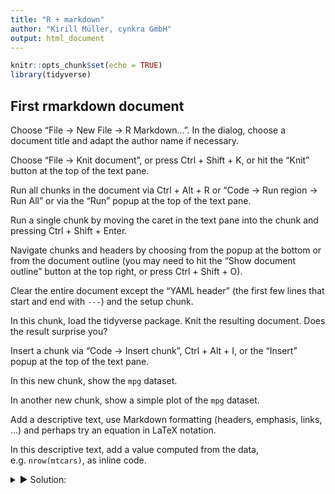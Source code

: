 ```yaml
---
title: "R + markdown"
author: "Kirill Müller, cynkra GmbH"
output: html_document
---
```


```r
knitr::opts_chunk$set(echo = TRUE)
library(tidyverse)
```

## First rmarkdown document

Choose "File → New File → R Markdown...". In the dialog, choose a document title and adapt the author name if necessary.

Choose "File → Knit document", or press Ctrl + Shift + K, or hit the "Knit" button at the top of the text pane.

Run all chunks in the document via Ctrl + Alt + R or "Code → Run region → Run All" or via the "Run" popup at the top of the text pane.

Run a single chunk by moving the caret in the text pane into the chunk and pressing Ctrl + Shift + Enter.

Navigate chunks and headers by choosing from the popup at the bottom or from the document outline (you may need to hit the "Show document outline" button at the top right, or press Ctrl + Shift + O).

Clear the entire document except the "YAML header" (the first few lines that start and end with `---`) and the setup chunk.

In this chunk, load the tidyverse package. Knit the resulting document. Does the result surprise you?

Insert a chunk via "Code → Insert chunk", Ctrl + Alt + I, or the "Insert" popup at the top of the text pane.

In this new chunk, show the `mpg` dataset.

In another new chunk, show a simple plot of the `mpg` dataset.

Add a descriptive text, use Markdown formatting (headers, emphasis, links, ...) and perhaps try an equation in LaTeX notation.

In this descriptive text, add a value computed from the data, e.g. `nrow(mtcars)`, as inline code.

<details>
<summary>&#x25BA; Solution:</summary>
```r
text <- '``````\n---
title: "Test document"
author: "Kirill Müller, cynkra GmbH"
output: html_document\n---
\n```{r setup, include=FALSE}
knitr::opts_chunk$set(echo = FALSE)
library(tidyverse)\n```

# Introduction

We will be reviewing a dataset of `r nrow(mpg)` cars. The dataset is listed below.
\n```{r}
mpg\n```

## Relationship between engine displacement and highway mileage

The plot below should *not* surprise us: The larger the engine, the more energy it consumes per distance driven (in $\\frac{\\text{J}}{\\text{km}}$), the less is the mileage per unit of gasoline (in $\\frac{\\text{miles}}{\\text{gallon}}$).
\n```{r}
ggplot(mpg, aes(displ, hwy)) +
  geom_point()\n```

Possible reasons why people would choose a larger engine include:

- ...
- ...
- ...\n``````'

knitr::asis_output(text)
```


# Introduction

We will be reviewing a dataset of `r nrow(mpg)` cars. The dataset is listed below.

```r
mpg
```

## Relationship between engine displacement and highway mileage

The plot below should *not* surprise us: The larger the engine, the more energy it consumes per distance driven (in $\frac{\text{J}}{\text{km}}$), the less is the mileage per unit of gasoline (in $\frac{\text{miles}}{\text{gallon}}$).

```r
ggplot(mpg, aes(displ, hwy)) +
  geom_point()
```

Possible reasons why people would choose a larger engine include:

- ...
- ...
- ...

</details>
